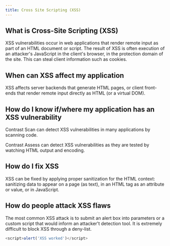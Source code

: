 ```yaml
---
title: Cross Site Scripting (XSS)
---
```


## What is Cross-Site Scripting (XSS)

XSS vulnerabilities occur in web applications that render remote input as part of an HTML document or script.
The result of XSS is often execution of an attacker's JavaScript in the client's browser, in the protection domain of the site. This can steal client information such as cookies.

## When can XSS affect my application

XSS affects server backends that generate HTML pages, or client front-ends that render remote input directly as HTML (or a virtual DOM).

## How do I know if/where my application has an XSS vulnerability

Contrast Scan can detect XSS vulnerabilities in many applications by scanning code.

Contrast Assess can detect XSS vulnerabilities as they are tested by watching HTML output and encoding.

## How do I fix XSS

XSS can be fixed by applying proper sanitization for the HTML context: sanitizing data to appear on a page (as text), in an HTML tag as an attribute or value, or in JavaScript.

## How do people attack XSS flaws

The most common XSS attack is to submit an alert box into parameters or a custom script that would inform an attacker't detection tool.
It is extremely difficult to block XSS through a deny-list.

```javascript
<script>alert('XSS worked')</script>
```